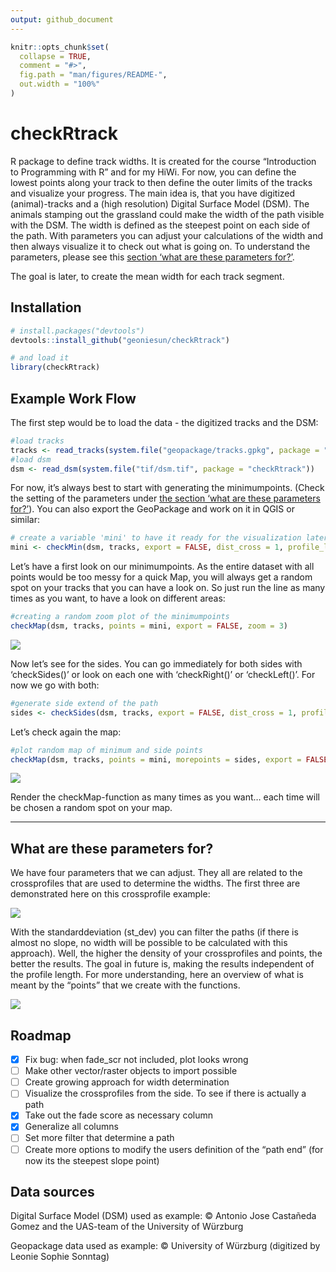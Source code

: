 ```yaml
---
output: github_document
---
```


<!-- README.md is generated from README.Rmd. Please edit that file -->

```r
knitr::opts_chunk$set(
  collapse = TRUE,
  comment = "#>",
  fig.path = "man/figures/README-",
  out.width = "100%"
)
```

# checkRtrack

<!-- badges: start -->
<!-- badges: end -->

R package to define track widths. It is created for the course "Introduction to Programming with R" and for my HiWi. 
For now, you can define the lowest points along your track to then define the outer limits of the tracks and visualize your progress. 
The main idea is, that you have digitized (animal)-tracks and a (high resolution) Digital Surface Model (DSM). 
The animals stamping out the grassland could make the width of the path visible with the DSM. The width is defined as the steepest point on each side of the path. With parameters you can adjust your calculations of the width and then always visualize it to check out what is going on. To understand the parameters, please see this [ section 'what are these parameters for?'](#what-are-these-parameters-for?).

The goal is later, to create the mean width for each track segment. 


## Installation

``` r
# install.packages("devtools")
devtools::install_github("geoniesun/checkRtrack")

# and load it 
library(checkRtrack)
```

## Example Work Flow

The first step would be to load the data - the digitized tracks and the DSM:

``` r
#load tracks 
tracks <- read_tracks(system.file("geopackage/tracks.gpkg", package = "checkRtrack"))
#load dsm
dsm <- read_dsm(system.file("tif/dsm.tif", package = "checkRtrack"))
``` 

For now, it's always best to start with generating the minimumpoints. (Check the setting of the parameters under [the section 'what are these parameters for?'](#what-are-these-parameters-for?)). You can also export the GeoPackage and work on it in QGIS or similar:


``` r
# create a variable 'mini' to have it ready for the visualization later
mini <- checkMin(dsm, tracks, export = FALSE, dist_cross = 1, profile_length = 1, dist_cross_points = 0.05, st_dev = 0.06)
``` 

Let's have a first look on our minimumpoints. As the entire dataset with all points would be too messy for a quick Map, you will always get a random spot on your tracks that you can have a look on. So just run the line as many times as you want, to have a look on different areas:

``` r
#creating a random zoom plot of the minimumpoints
checkMap(dsm, tracks, points = mini, export = FALSE, zoom = 3)
``` 
![](images/example5mz3.png)

Now let's see for the sides. You can go immediately for both sides with 'checkSides()' or look on each one with 'checkRight()' or 'checkLeft()'. For now we go with both:


``` r
#generate side extend of the path
sides <- checkSides(dsm, tracks, export = FALSE, dist_cross = 1, profile_length = 1, dist_cross_points = 0.05)
``` 

Let's check again the map:

``` r
#plot random map of minimum and side points
checkMap(dsm, tracks, points = mini, morepoints = sides, export = FALSE, zoom = 3)
``` 
![](images/example2lrmzoom3.png)

Render the checkMap-function as many times as you want... each time will be chosen a random spot on your map.

---

## What are these parameters for?

We have four parameters that we can adjust. They all are related to the crossprofiles that are used to determine the widths. The first three are demonstrated here on this crossprofile example:

![](images/parameters.png)

With the standarddeviation (st_dev) you can filter the paths (if there is almost no slope, no width will be possible to be calculated with this approach).
Well, the higher the density of your crossprofiles and points, the better the results. 
The goal in future is, making the results independent of the profile length. 
For more understanding, here an overview of what is meant by the "points" that we create with the functions. 

![](images/tracks.jpg)



## Roadmap
- [x]  Fix bug: when fade_scr not included, plot looks wrong
- [ ]  Make other vector/raster objects to import possible
- [ ]  Create growing approach for width determination
- [ ]  Visualize the crossprofiles from the side. To see if there is actually a path
- [x]  Take out the fade score as necessary column
- [x]  Generalize all columns
- [ ]  Set more filter that determine a path
- [ ]  Create more options to modify the users definition of the "path end" (for now its the steepest slope point)


## Data sources
Digital Surface Model (DSM) used as example:
© Antonio Jose Castañeda Gomez and the UAS-team of the University of Würzburg

Geopackage data used as example:
© University of Würzburg (digitized by Leonie Sophie Sonntag)

